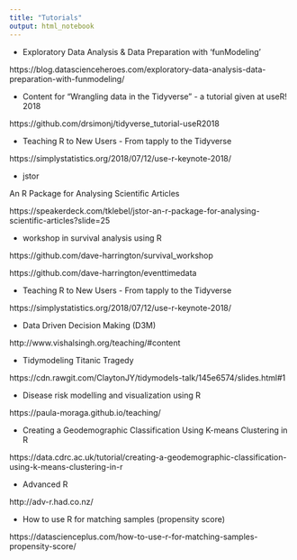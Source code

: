 ```yaml
---
title: "Tutorials"
output: html_notebook
---
```



- Exploratory Data Analysis & Data Preparation with 'funModeling'

https://blog.datascienceheroes.com/exploratory-data-analysis-data-preparation-with-funmodeling/


- Content for "Wrangling data in the Tidyverse" - a tutorial given at useR! 2018

https://github.com/drsimonj/tidyverse_tutorial-useR2018


- Teaching R to New Users - From tapply to the Tidyverse

https://simplystatistics.org/2018/07/12/use-r-keynote-2018/


- jstor

An R Package for Analysing Scientific Articles 

https://speakerdeck.com/tklebel/jstor-an-r-package-for-analysing-scientific-articles?slide=25

- workshop in survival analysis using R

https://github.com/dave-harrington/survival_workshop

https://github.com/dave-harrington/eventtimedata

- Teaching R to New Users - From tapply to the Tidyverse

https://simplystatistics.org/2018/07/12/use-r-keynote-2018/

- Data Driven Decision Making (D3M)

http://www.vishalsingh.org/teaching/#content

- Tidymodeling Titanic Tragedy

https://cdn.rawgit.com/ClaytonJY/tidymodels-talk/145e6574/slides.html#1

- Disease risk modelling and visualization using R

https://paula-moraga.github.io/teaching/

- Creating a Geodemographic Classification Using K-means Clustering in R 

https://data.cdrc.ac.uk/tutorial/creating-a-geodemographic-classification-using-k-means-clustering-in-r


- Advanced R

http://adv-r.had.co.nz/


- How to use R for matching samples (propensity score)

https://datascienceplus.com/how-to-use-r-for-matching-samples-propensity-score/





